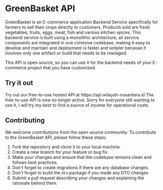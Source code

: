 
# GreenBasket API
 
GreenBasket is an E-commerce application Backend Service specifically for farmers to sell their crops directly to customers. 
Products sold are fresh vegetables, fruits, eggs, meat, fish and various kitchen spices. 
This backend service is built using a monolithic architecture, all service components are integrated in one cohesive codebase, making it easy to develop and maintain and deployment is faster and simpler because it involves only one artifact or build that needs to be managed.

This API is open source, so you can use it for the backend needs of your E-commerce project that you have customized.

## Try it out

<Callout type="info">
  Try out our free-to-use hosted API at https://api.wilayah-nusantara.id
</Callout>

<Callout type="error">
  The free-to-use API is now no longer active. Sorry for everyone still wanting
  to use it, I will try my best to find a source of income for operational
  costs.
</Callout>

## Contributing

We welcome contributions from the open source community. To contribute to the GreenBasket API, please follow these steps:

1. Fork the repository and clone it to your local machine.
2. Create a new branch for your feature or bug fix.
3. Make your changes and ensure that the codebase remains clean and follows best practices.
4. Don't forget to create migrations if there are any database changes.
5. Don't forget to build the `dto` package if you made any DTO changes
6. Submit a pull request describing your changes and explaining the rationale behind them.